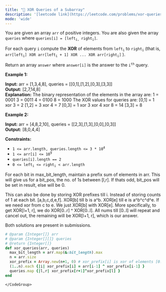 ```yaml
---
title: "🧀 XOR Queries of a Subarray"
description: '[leetcode link](https://leetcode.com/problems/xor-queries-of-a-subarray/description/)'
mode: 'wide'
---
```

<Tabs>
  <Tab title="Question" icon="circle-question" iconType="regular">
    <Card>
      <p>You are given an array <code>arr</code> of positive integers. You are also given the array <code>queries</code> where <code>queries[i] = [left<sub>i, </sub>right<sub>i</sub>]</code>.</p>  <p>For each query <code>i</code> compute the <strong>XOR</strong> of elements from <code>left<sub>i</sub></code> to <code>right<sub>i</sub></code> (that is, <code>arr[left<sub>i</sub>] XOR arr[left<sub>i</sub> + 1] XOR ... XOR arr[right<sub>i</sub>]</code> ).</p>  <p>Return an array <code>answer</code> where <code>answer[i]</code> is the answer to the <code>i<sup>th</sup></code> query.</p>   <p><strong class="example">Example 1:</strong></p>   <strong>Input:</strong> arr = [1,3,4,8], queries = [[0,1],[1,2],[0,3],[3,3]] <br/> <strong>Output:</strong> [2,7,14,8]  <br/> <strong>Explanation:</strong>  The binary representation of the elements in the array are: 1 = 0001  3 = 0011  4 = 0100  8 = 1000  The XOR values for queries are: [0,1] = 1 xor 3 = 2  [1,2] = 3 xor 4 = 7  [0,3] = 1 xor 3 xor 4 xor 8 = 14  [3,3] = 8   <p><strong class="example">Example 2:</strong></p>   <strong>Input:</strong> arr = [4,8,2,10], queries = [[2,3],[1,3],[0,0],[0,3]] <br/> <strong>Output:</strong> [8,0,4,4]    <p><strong>Constraints:</strong></p>  <ul>  <li><code>1 &lt;= arr.length, queries.length &lt;= 3 * 10<sup>4</sup></code></li>  <li><code>1 &lt;= arr[i] &lt;= 10<sup>9</sup></code></li>  <li><code>queries[i].length == 2</code></li>  <li><code>0 &lt;= left<sub>i</sub> &lt;= right<sub>i</sub> &lt; arr.length</code></li> </ul> 
    </Card>
  </Tab>
  <Tab title="Solution" icon="lightbulb" iconType="regular" >
    <Card>
      For each bit in max_bit_length, maintain a prefix sum of elements in arr. This will give us for a bit_pos, the no. of 1s between [l,r]. If thats odd, bit_pos will be set in result, else will be 0.

This can also be done by storing XOR prefixes till i. Instead of storing counts of 1 at each bit. 
[a,b,c,d,e,f]. XOR[b] till b is a^b. XOR[e] till e is a^b^c^d^e. If we need xor from c to e. We just XOR[b] with XOR[e]. More specifically, to get XOR[l+1, r], we do XOR[0..r] ^ XOR[0..l]. All nums till [0..l] will repeat and cancel out, the remaining will be XOR[l+1, r], which is our answer.


Both solutions are present in submissions.
</Card>
  <Expandable title="code">
    <CodeGroup dropdown>
```ruby title="XOR Queries of a Subarray" lines
# @param {Integer[]} arr
# @param {Integer[][]} queries
# @return {Integer[]}
def xor_queries(arr, queries)
  max_bit_length = arr.map(&:bit_length).max
  n = arr.size
  xor_prefix = Array.new(n+1, 0) # xor_prefix[i] is xor of elements [0..i-1]
  (1..n).each {|i| xor_prefix[i] = arr[i-1] ^ xor_prefix[i-1] }
  queries.map {|l,r| xor_prefix[r+1]^xor_prefix[l] }
end
```
    </CodeGroup>
  </Expandable>
  </Tab>
</Tabs>